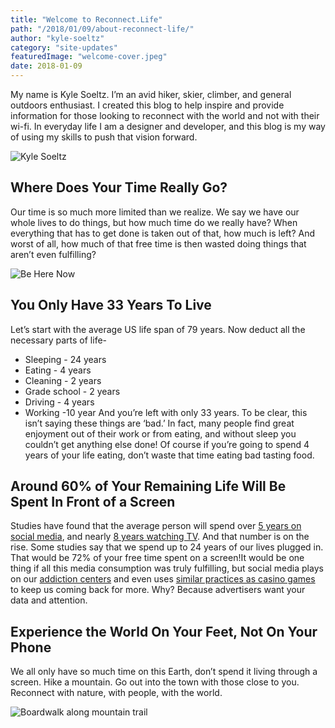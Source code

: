 ```yaml
---
title: "Welcome to Reconnect.Life"
path: "/2018/01/09/about-reconnect-life/"
author: "kyle-soeltz"
category: "site-updates"
featuredImage: "welcome-cover.jpeg"
date: 2018-01-09
---
```


My name is Kyle Soeltz. I’m an avid hiker, skier, climber, and general outdoors enthusiast. I created this blog to help inspire and provide information for those looking to reconnect with the world and not with their wi-fi. In everyday life I am a designer and developer, and this blog is my way of using my skills to push that vision forward.

![Kyle Soeltz](kyle-soeltz-on-pawtuckaway-500x500.jpg)

## Where Does Your Time Really Go?

Our time is so much more limited than we realize. We say we have our whole lives to do things, but how much time do we really have? When everything that has to get done is taken out of that, how much is left? And worst of all, how much of that free time is then wasted doing things that aren’t even fulfilling?

![Be Here Now](welcome-be-here-now-500x240.jpg)

## You Only Have 33 Years To Live

Let’s start with the average US life span of 79 years. Now deduct all the necessary parts of life-
* Sleeping - 24 years
* Eating - 4 years
* Cleaning - 2 years
* Grade school - 2 years
* Driving - 4 years
* Working -10 year
And you’re left with only 33 years. To be clear, this isn’t saying these things are ‘bad.’ In fact, many people find great enjoyment out of their work or from eating, and without sleep you couldn’t get anything else done! Of course if you’re going to spend 4 years of your life eating, don’t waste that time eating bad tasting food.

## Around 60% of Your Remaining Life Will Be Spent In Front of a Screen

Studies have found that the average person will spend over [5 years on social media](http://mediakix.com/2016/12/how-much-time-is-spent-on-social-media-lifetime/#gs.6ZfbNx8), and nearly [8 years watching TV](http://mediakix.com/2016/12/how-much-time-is-spent-on-social-media-lifetime/#gs.6ZfbNx8). And that number is on the rise. Some studies say that we spend up to 24 years of our lives plugged in. That would be 72% of your free time spent on a screen!It would be one thing if all this media consumption was truly fulfilling, but social media plays on our [addiction centers](https://www.huffingtonpost.com/entry/biological-psychological-reasons-for-social-media_us_58c279a7e4b0c3276fb78388) and even uses [similar practices as casino games](https://www.vice.com/en_us/article/vv5jkb/the-secret-ways-social-media-is-built-for-addiction) to keep us coming back for more. Why? Because advertisers want your data and attention.

## Experience the World On Your Feet, Not On Your Phone

We all only have so much time on this Earth, don’t spend it living through a screen. Hike a mountain. Go out into the town with those close to you. Reconnect with nature, with people, with the world.

![Boardwalk along mountain trail](welcome-on-your-feet-500x500.jpg)

